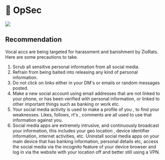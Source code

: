 # 🥷 OpSec

![](https://i.ibb.co/34gZ3m6/image.png)

## Recommendation


<Callout type="warning" emoji="⚠️">
  Vocal accs are being targeted for harassment and banishment by ZioRats. Here
  are some precautions to take.
</Callout>

1. Scrub all sensitive personal information from all social media.
2. Refrain from being baited into releasing any kind of personal information.
3. Do not click on links either in your DM's or emails or random messages posted.
4. Make a new social account using email addresses that are not linked to your phone, or has been verified with personal information, or linked to other important things such as banking or work etc.
5. Your social media activity is used to make a profile of you , to find your weaknesses. Likes, follows, rt's , comments are all used to use that information against you.
6. Social media apps are extremely intrusive, and continuously broadcast your information, this includes your geo location , device identifier information, internet activities, etc. Uninstall social media apps on your main device that has banking information, personal details etc, access the social media via the incognito feature of your device browser and log in via the website with your location off and better still using a VPN.

